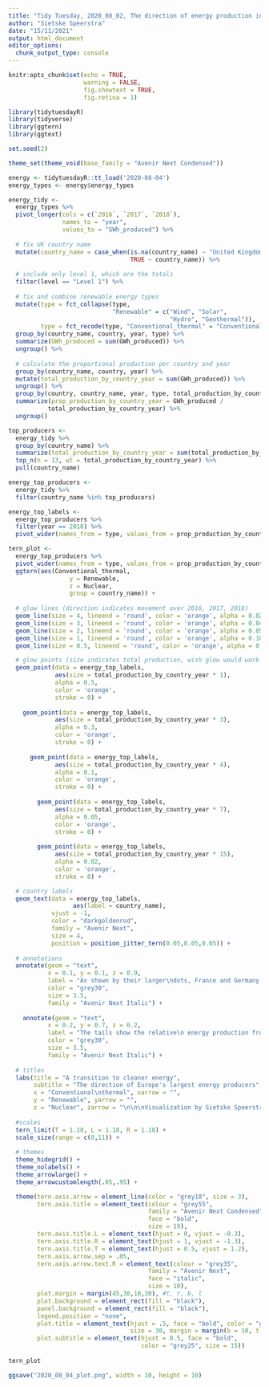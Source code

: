 ```yaml
---
title: "Tidy Tuesday, 2020_08_02, The direction of energy production in Europe"
author: "Sietske Speerstra"
date: "15/11/2021"
output: html_document
editor_options:
  chunk_output_type: console
---
```



```r

knitr:opts_chunk$set(echo = TRUE, 
                     warning = FALSE, 
                     fig.showtext = TRUE, 
                     fig.retina = 1)

```


```r

library(tidytuesdayR)
library(tidyverse)
library(ggtern)
library(ggtext)

set.seed(2)
```

```r

theme_set(theme_void(base_family = "Avenir Next Condensed"))

```

```r

energy <- tidytuesdayR::tt_load('2020-08-04')
energy_types <- energy$energy_types

```

```r

energy_tidy <- 
  energy_types %>%
  pivot_longer(cols = c(`2016`, `2017`, `2018`), 
               names_to = "year", 
               values_to = "GWh_produced") %>%
  
  # fix UK country name
  mutate(country_name = case_when(is.na(country_name) ~ "United Kingdom", 
                                  TRUE ~ country_name)) %>% 
  
  # include only level 1, which are the totals
  filter(level == "Level 1") %>% 
  
  # fix and combine renewable energy types
  mutate(type = fct_collapse(type, 
                             "Renewable" = c("Wind", "Solar", 
                                             "Hydro", "Geothermal")), 
         type = fct_recode(type, "Conventional_thermal" = "Conventional thermal")) %>% 
  group_by(country_name, country, year, type) %>% 
  summarize(GWh_produced = sum(GWh_produced)) %>% 
  ungroup() %>% 
  
  # calculate the proportional production per country and year
  group_by(country_name, country, year) %>% 
  mutate(total_production_by_country_year = sum(GWh_produced)) %>% 
  ungroup() %>% 
  group_by(country, country_name, year, type, total_production_by_country_year) %>% 
  summarize(prop_production_by_country_year = GWh_produced / 
           total_production_by_country_year) %>% 
  ungroup() 

```


```r

top_producers <- 
  energy_tidy %>% 
  group_by(country_name) %>% 
  summarize(total_production_by_country_year = sum(total_production_by_country_year)) %>% 
  top_n(n = 13, wt = total_production_by_country_year) %>% 
  pull(country_name)

energy_top_producers <- 
  energy_tidy %>% 
  filter(country_name %in% top_producers)

energy_top_labels <-
  energy_top_producers %>% 
  filter(year == 2018) %>% 
  pivot_wider(names_from = type, values_from = prop_production_by_country_year)

```


```r
tern_plot <-
  energy_top_producers %>% 
  pivot_wider(names_from = type, values_from = prop_production_by_country_year) %>% 
  ggtern(aes(Conventional_thermal, 
                 y = Renewable, 
                 z = Nuclear,
                 group = country_name)) +
    
  # glow lines (direction indicates movement over 2016, 2017, 2018)
  geom_line(size = 4, lineend = 'round', color = 'orange', alpha = 0.02) +
  geom_line(size = 3, lineend = 'round', color = 'orange', alpha = 0.04) +
  geom_line(size = 2, lineend = 'round', color = 'orange', alpha = 0.05) +
  geom_line(size = 1, lineend = 'round', color = 'orange', alpha = 0.10) +
  geom_line(size = 0.5, lineend = 'round', color = 'orange', alpha = 0.3) +

  # glow points (size indicates total production, wish glow would work with tern plots!)
  geom_point(data = energy_top_labels,
             aes(size = total_production_by_country_year * 1),
             alpha = 0.5,
             color = 'orange',
             stroke = 0) +
  
    geom_point(data = energy_top_labels,
             aes(size = total_production_by_country_year * 3),
             alpha = 0.3,
             color = 'orange',
             stroke = 0) +
  
      geom_point(data = energy_top_labels,
             aes(size = total_production_by_country_year * 4),
             alpha = 0.1,
             color = 'orange',
             stroke = 0) +
  
        geom_point(data = energy_top_labels,
             aes(size = total_production_by_country_year * 7),
             alpha = 0.05,
             color = 'orange',
             stroke = 0) +
  
        geom_point(data = energy_top_labels,
             aes(size = total_production_by_country_year * 15),
             alpha = 0.02,
             color = 'orange',
             stroke = 0) +

  # country labels
  geom_text(data = energy_top_labels,
                  aes(label = country_name),
            vjust = -1,
            color = "darkgoldenrod",
            family = "Avenir Next",
            size = 4, 
            position = position_jitter_tern(0.05,0.05,0.05)) +
  
  # annotations
  annotate(geom = "text",
           x = 0.1, y = 0.1, z = 0.9, 
           label = "As shown by their larger\ndots, France and Germany are\n Europe's largest producers", 
           color = "grey30", 
           size = 3.5,
           family = "Avenir Next Italic") +
  
    annotate(geom = "text",
           x = 0.2, y = 0.7, z = 0.2, 
           label = "The tails show the relative\n energy production from 2016\nand 2017 (tail) to 2018 (dot)", 
           color = "grey30", 
           size = 3.5, 
           family = "Avenir Next Italic") +
  
  # titles
  labs(title = "A transition to cleaner energy",
       subtitle = "The direction of Europe's largest energy producers",
       x = "Conventional\nthermal", xarrow = "", 
       y = "Renewable", yarrow = "",
       z = "Nuclear", zarrow = "\n\n\nVisualization by Sietske Speerstra • Data by Eurostat #TidyTuesday") + # caption doesn't work with ggtern, so I'll use this as the solution for now
  
  #scales
  tern_limit(T = 1.18, L = 1.18, R = 1.18) +
  scale_size(range = c(0,11)) +
  
  # themes
  theme_hidegrid() +
  theme_nolabels() +
  theme_arrowlarge() +
  theme_arrowcustomlength(.05,.95) +

  theme(tern.axis.arrow = element_line(color = "grey10", size = 3),
        tern.axis.title = element_text(colour = "grey55",
                                       family = "Avenir Next Condensed",
                                       face = "bold",
                                       size = 19),
        tern.axis.title.L = element_text(hjust = 0, vjust = -0.3),
        tern.axis.title.R = element_text(hjust = 1, vjust = -1.3),
        tern.axis.title.T = element_text(hjust = 0.5, vjust = 1.2),
        tern.axis.arrow.sep = .05, 
        tern.axis.arrow.text.R = element_text(colour = "grey35",
                                       family = "Avenir Next",
                                       face = "italic",
                                       size = 10),
        plot.margin = margin(45,30,10,30), #t, r, b, l
        plot.background = element_rect(fill = "black"),
        panel.background = element_rect(fill = "black"),
        legend.position = "none",
        plot.title = element_text(hjust = .5, face = "bold", color = "grey55", 
                                  size = 30, margin = margin(b = 10, t = 6)),
        plot.subtitle = element_text(hjust = 0.5, face = "bold", 
                                     color = "grey25", size = 15)) 
  
tern_plot

```

```r

ggsave("2020_08_04_plot.png", width = 10, height = 10)

```
